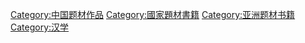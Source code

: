 [[Category:中国题材作品|Category:中国题材作品]]
[[Category:國家題材書籍|Category:國家題材書籍]]
[[Category:亚洲题材书籍|Category:亚洲题材书籍]]
[[Category:汉学|Category:汉学]]